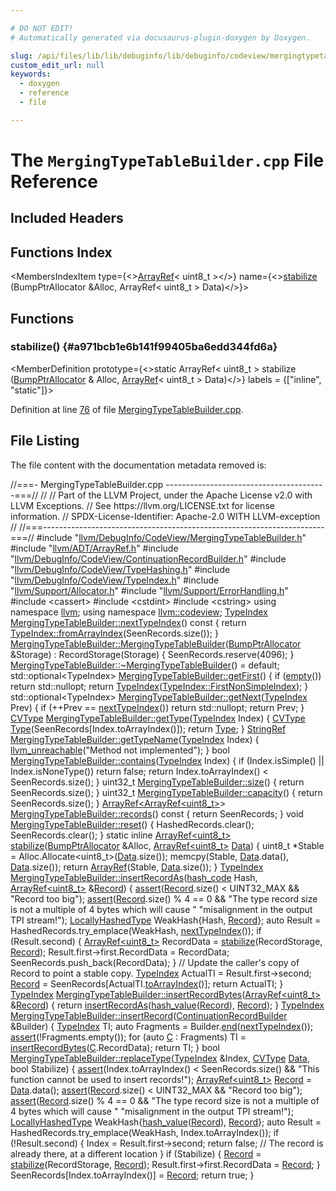 ```yaml
---

# DO NOT EDIT!
# Automatically generated via docusaurus-plugin-doxygen by Doxygen.

slug: /api/files/lib/lib/debuginfo/lib/debuginfo/codeview/mergingtypetablebuilder-cpp
custom_edit_url: null
keywords:
  - doxygen
  - reference
  - file

---
```





# The `MergingTypeTableBuilder.cpp` File Reference

<DoxygenPage pluginConfig={pluginConfig}>



## Included Headers

<IncludesList>
<IncludesListItem
  filePath="llvm/DebugInfo/CodeView/MergingTypeTableBuilder.h"
  permalink="/docs/api/files/include/include/llvm/include/llvm/debuginfo/include/llvm/debuginfo/codeview/mergingtypetablebuilder-h"
  isLocal="true" />
<IncludesListItem
  filePath="llvm/ADT/ArrayRef.h"
  permalink="/docs/api/files/include/include/llvm/include/llvm/adt/arrayref-h"
  isLocal="true" />
<IncludesListItem
  filePath="llvm/DebugInfo/CodeView/ContinuationRecordBuilder.h"
  permalink="/docs/api/files/include/include/llvm/include/llvm/debuginfo/include/llvm/debuginfo/codeview/continuationrecordbuilder-h"
  isLocal="true" />
<IncludesListItem
  filePath="llvm/DebugInfo/CodeView/TypeHashing.h"
  permalink="/docs/api/files/include/include/llvm/include/llvm/debuginfo/include/llvm/debuginfo/codeview/typehashing-h"
  isLocal="true" />
<IncludesListItem
  filePath="llvm/DebugInfo/CodeView/TypeIndex.h"
  permalink="/docs/api/files/include/include/llvm/include/llvm/debuginfo/include/llvm/debuginfo/codeview/typeindex-h"
  isLocal="true" />
<IncludesListItem
  filePath="llvm/Support/Allocator.h"
  permalink="/docs/api/files/include/include/llvm/include/llvm/support/allocator-h"
  isLocal="true" />
<IncludesListItem
  filePath="llvm/Support/ErrorHandling.h"
  permalink="/docs/api/files/include/include/llvm/include/llvm/support/errorhandling-h"
  isLocal="true" />
<IncludesListItem
  filePath="cassert"
  permalink=""
  isLocal="false" />
<IncludesListItem
  filePath="cstdint"
  permalink=""
  isLocal="false" />
<IncludesListItem
  filePath="cstring"
  permalink=""
  isLocal="false" />
</IncludesList>

## Functions Index

<MembersIndex>

<MembersIndexItem
  type={<><a href="/docs/api/classes/llvm/arrayref">ArrayRef</a>&lt; uint8&#95;t &gt;</>}
  name={<><a href="#a971bcb1e6b141f99405ba6edd344fd6a">stabilize</a> (BumpPtrAllocator &amp;Alloc, ArrayRef&lt; uint8&#95;t &gt; Data)</>}>
</MembersIndexItem>

</MembersIndex>


<SectionDefinition>

## Functions

### stabilize() {#a971bcb1e6b141f99405ba6edd344fd6a}

<MemberDefinition
  prototype={<>static ArrayRef&lt; uint8&#95;t &gt; stabilize (<a href="/docs/api/namespaces/llvm/#a8e612822d4ba7bb36c9c79582a567108">BumpPtrAllocator</a> &amp; Alloc, <a href="/docs/api/classes/llvm/arrayref">ArrayRef</a>&lt; uint8&#95;t &gt; Data)</>}
  labels = {["inline", "static"]}>

Definition at line <a href="#l00076">76</a> of file <a href="/docs/api/files/lib/lib/debuginfo/lib/debuginfo/codeview/mergingtypetablebuilder-cpp">MergingTypeTableBuilder.cpp</a>.
</MemberDefinition>

</SectionDefinition>

## File Listing

The file content with the documentation metadata removed is:

<ProgramListing>

<Link id="l00001" /><CodeLine lineNumber="1"><Highlight kind="comment">//===- MergingTypeTableBuilder.cpp ----------------------------------------===//</Highlight><Highlight kind="normal"></Highlight></CodeLine>
<Link id="l00002" /><CodeLine lineNumber="2"><Highlight kind="normal"></Highlight><Highlight kind="comment">//</Highlight><Highlight kind="normal"></Highlight></CodeLine>
<Link id="l00003" /><CodeLine lineNumber="3"><Highlight kind="normal"></Highlight><Highlight kind="comment">// Part of the LLVM Project, under the Apache License v2.0 with LLVM Exceptions.</Highlight><Highlight kind="normal"></Highlight></CodeLine>
<Link id="l00004" /><CodeLine lineNumber="4"><Highlight kind="normal"></Highlight><Highlight kind="comment">// See https://llvm.org/LICENSE.txt for license information.</Highlight><Highlight kind="normal"></Highlight></CodeLine>
<Link id="l00005" /><CodeLine lineNumber="5"><Highlight kind="normal"></Highlight><Highlight kind="comment">// SPDX-License-Identifier: Apache-2.0 WITH LLVM-exception</Highlight><Highlight kind="normal"></Highlight></CodeLine>
<Link id="l00006" /><CodeLine lineNumber="6"><Highlight kind="normal"></Highlight><Highlight kind="comment">//</Highlight><Highlight kind="normal"></Highlight></CodeLine>
<Link id="l00007" /><CodeLine lineNumber="7"><Highlight kind="normal"></Highlight><Highlight kind="comment">//===----------------------------------------------------------------------===//</Highlight><Highlight kind="normal"></Highlight></CodeLine>
<Link id="l00008" /><CodeLine lineNumber="8"><Highlight kind="normal"></Highlight></CodeLine>
<Link id="l00009" /><CodeLine lineNumber="9"><Highlight kind="normal"></Highlight><Highlight kind="preprocessor">#include &quot;<a href="/docs/api/files/include/include/llvm/include/llvm/debuginfo/include/llvm/debuginfo/codeview/mergingtypetablebuilder-h">llvm/DebugInfo/CodeView/MergingTypeTableBuilder.h</a>&quot;</Highlight><Highlight kind="normal"></Highlight></CodeLine>
<Link id="l00010" /><CodeLine lineNumber="10"><Highlight kind="normal"></Highlight><Highlight kind="preprocessor">#include &quot;<a href="/docs/api/files/include/include/llvm/include/llvm/adt/arrayref-h">llvm/ADT/ArrayRef.h</a>&quot;</Highlight><Highlight kind="normal"></Highlight></CodeLine>
<Link id="l00011" /><CodeLine lineNumber="11"><Highlight kind="normal"></Highlight><Highlight kind="preprocessor">#include &quot;<a href="/docs/api/files/include/include/llvm/include/llvm/debuginfo/include/llvm/debuginfo/codeview/continuationrecordbuilder-h">llvm/DebugInfo/CodeView/ContinuationRecordBuilder.h</a>&quot;</Highlight><Highlight kind="normal"></Highlight></CodeLine>
<Link id="l00012" /><CodeLine lineNumber="12"><Highlight kind="normal"></Highlight><Highlight kind="preprocessor">#include &quot;<a href="/docs/api/files/include/include/llvm/include/llvm/debuginfo/include/llvm/debuginfo/codeview/typehashing-h">llvm/DebugInfo/CodeView/TypeHashing.h</a>&quot;</Highlight><Highlight kind="normal"></Highlight></CodeLine>
<Link id="l00013" /><CodeLine lineNumber="13"><Highlight kind="normal"></Highlight><Highlight kind="preprocessor">#include &quot;<a href="/docs/api/files/include/include/llvm/include/llvm/debuginfo/include/llvm/debuginfo/codeview/typeindex-h">llvm/DebugInfo/CodeView/TypeIndex.h</a>&quot;</Highlight><Highlight kind="normal"></Highlight></CodeLine>
<Link id="l00014" /><CodeLine lineNumber="14"><Highlight kind="normal"></Highlight><Highlight kind="preprocessor">#include &quot;<a href="/docs/api/files/include/include/llvm/include/llvm/support/allocator-h">llvm/Support/Allocator.h</a>&quot;</Highlight><Highlight kind="normal"></Highlight></CodeLine>
<Link id="l00015" /><CodeLine lineNumber="15"><Highlight kind="normal"></Highlight><Highlight kind="preprocessor">#include &quot;<a href="/docs/api/files/include/include/llvm/include/llvm/support/errorhandling-h">llvm/Support/ErrorHandling.h</a>&quot;</Highlight><Highlight kind="normal"></Highlight></CodeLine>
<Link id="l00016" /><CodeLine lineNumber="16"><Highlight kind="normal"></Highlight><Highlight kind="preprocessor">#include &lt;cassert&gt;</Highlight><Highlight kind="normal"></Highlight></CodeLine>
<Link id="l00017" /><CodeLine lineNumber="17"><Highlight kind="normal"></Highlight><Highlight kind="preprocessor">#include &lt;cstdint&gt;</Highlight><Highlight kind="normal"></Highlight></CodeLine>
<Link id="l00018" /><CodeLine lineNumber="18"><Highlight kind="normal"></Highlight><Highlight kind="preprocessor">#include &lt;cstring&gt;</Highlight><Highlight kind="normal"></Highlight></CodeLine>
<Link id="l00019" /><CodeLine lineNumber="19"><Highlight kind="normal"></Highlight></CodeLine>
<Link id="l00020" /><CodeLine lineNumber="20"><Highlight kind="normal"></Highlight><Highlight kind="keyword">using namespace </Highlight><Highlight kind="normal"><a href="/docs/api/namespaces/llvm">llvm</a>;</Highlight></CodeLine>
<Link id="l00021" /><CodeLine lineNumber="21"><Highlight kind="normal"></Highlight><Highlight kind="keyword">using namespace </Highlight><Highlight kind="normal"><a href="/docs/api/namespaces/llvm/codeview">llvm::codeview</a>;</Highlight></CodeLine>
<Link id="l00022" /><CodeLine lineNumber="22"><Highlight kind="normal"></Highlight></CodeLine>
<Link id="l00023" /><CodeLine lineNumber="23" lineLink="/docs/api/classes/llvm/codeview/mergingtypetablebuilder/#a5cec69c7f75798c246ea68c8b1509084"><Highlight kind="normal"><a href="/docs/api/classes/llvm/codeview/typeindex">TypeIndex</a> <a href="/docs/api/classes/llvm/codeview/mergingtypetablebuilder/#a5cec69c7f75798c246ea68c8b1509084">MergingTypeTableBuilder::nextTypeIndex</a>()</Highlight><Highlight kind="keyword"> const </Highlight><Highlight kind="normal">&#123;</Highlight></CodeLine>
<Link id="l00024" /><CodeLine lineNumber="24"><Highlight kind="normal">  </Highlight><Highlight kind="keywordflow">return</Highlight><Highlight kind="normal"> <a href="/docs/api/classes/llvm/codeview/typeindex/#a07d13e00998a0b341376f2fbd3a0ed54">TypeIndex::fromArrayIndex</a>(SeenRecords.size());</Highlight></CodeLine>
<Link id="l00025" /><CodeLine lineNumber="25"><Highlight kind="normal">&#125;</Highlight></CodeLine>
<Link id="l00026" /><CodeLine lineNumber="26"><Highlight kind="normal"></Highlight></CodeLine>
<Link id="l00027" /><CodeLine lineNumber="27" lineLink="/docs/api/classes/llvm/codeview/mergingtypetablebuilder/#a49538d797e3bcbdce980d7abbdbdf87d"><Highlight kind="normal"><a href="/docs/api/classes/llvm/codeview/mergingtypetablebuilder/#a49538d797e3bcbdce980d7abbdbdf87d">MergingTypeTableBuilder::MergingTypeTableBuilder</a>(<a href="/docs/api/namespaces/llvm/#a8e612822d4ba7bb36c9c79582a567108">BumpPtrAllocator</a> &amp;Storage)</Highlight></CodeLine>
<Link id="l00028" /><CodeLine lineNumber="28"><Highlight kind="normal">    : RecordStorage(Storage) &#123;</Highlight></CodeLine>
<Link id="l00029" /><CodeLine lineNumber="29"><Highlight kind="normal">  SeenRecords.reserve(4096);</Highlight></CodeLine>
<Link id="l00030" /><CodeLine lineNumber="30"><Highlight kind="normal">&#125;</Highlight></CodeLine>
<Link id="l00031" /><CodeLine lineNumber="31"><Highlight kind="normal"></Highlight></CodeLine>
<Link id="l00032" /><CodeLine lineNumber="32"><Highlight kind="normal"><a href="/docs/api/classes/llvm/codeview/mergingtypetablebuilder/#aaa0e502b69c6266ccf7014f9ae50f229">MergingTypeTableBuilder::~MergingTypeTableBuilder</a>() = </Highlight><Highlight kind="keywordflow">default</Highlight><Highlight kind="normal">;</Highlight></CodeLine>
<Link id="l00033" /><CodeLine lineNumber="33"><Highlight kind="normal"></Highlight></CodeLine>
<Link id="l00034" /><CodeLine lineNumber="34" lineLink="/docs/api/classes/llvm/codeview/mergingtypetablebuilder/#a3a9a32e32e2349f0a1156520e38549be"><Highlight kind="normal">std::optional&lt;TypeIndex&gt; <a href="/docs/api/classes/llvm/codeview/mergingtypetablebuilder/#a3a9a32e32e2349f0a1156520e38549be">MergingTypeTableBuilder::getFirst</a>() &#123;</Highlight></CodeLine>
<Link id="l00035" /><CodeLine lineNumber="35"><Highlight kind="normal">  </Highlight><Highlight kind="keywordflow">if</Highlight><Highlight kind="normal"> (<a href="/docs/api/classes/llvm/codeview/typecollection/#a2bcb19947300f2d1a271e6f182f65c88">empty</a>())</Highlight></CodeLine>
<Link id="l00036" /><CodeLine lineNumber="36"><Highlight kind="normal">    </Highlight><Highlight kind="keywordflow">return</Highlight><Highlight kind="normal"> std::nullopt;</Highlight></CodeLine>
<Link id="l00037" /><CodeLine lineNumber="37"><Highlight kind="normal"></Highlight></CodeLine>
<Link id="l00038" /><CodeLine lineNumber="38"><Highlight kind="normal">  </Highlight><Highlight kind="keywordflow">return</Highlight><Highlight kind="normal"> <a href="/docs/api/classes/llvm/codeview/typeindex">TypeIndex</a>(<a href="/docs/api/classes/llvm/codeview/typeindex/#a79c2f8f476f8287d14a1c154d9eae2e7">TypeIndex::FirstNonSimpleIndex</a>);</Highlight></CodeLine>
<Link id="l00039" /><CodeLine lineNumber="39"><Highlight kind="normal">&#125;</Highlight></CodeLine>
<Link id="l00040" /><CodeLine lineNumber="40"><Highlight kind="normal"></Highlight></CodeLine>
<Link id="l00041" /><CodeLine lineNumber="41" lineLink="/docs/api/classes/llvm/codeview/mergingtypetablebuilder/#a742d772cccd53878533f087c373dbfd6"><Highlight kind="normal">std::optional&lt;TypeIndex&gt; <a href="/docs/api/classes/llvm/codeview/mergingtypetablebuilder/#a742d772cccd53878533f087c373dbfd6">MergingTypeTableBuilder::getNext</a>(<a href="/docs/api/classes/llvm/codeview/typeindex">TypeIndex</a> Prev) &#123;</Highlight></CodeLine>
<Link id="l00042" /><CodeLine lineNumber="42"><Highlight kind="normal">  </Highlight><Highlight kind="keywordflow">if</Highlight><Highlight kind="normal"> (++Prev == <a href="/docs/api/classes/llvm/codeview/mergingtypetablebuilder/#a5cec69c7f75798c246ea68c8b1509084">nextTypeIndex</a>())</Highlight></CodeLine>
<Link id="l00043" /><CodeLine lineNumber="43"><Highlight kind="normal">    </Highlight><Highlight kind="keywordflow">return</Highlight><Highlight kind="normal"> std::nullopt;</Highlight></CodeLine>
<Link id="l00044" /><CodeLine lineNumber="44"><Highlight kind="normal">  </Highlight><Highlight kind="keywordflow">return</Highlight><Highlight kind="normal"> Prev;</Highlight></CodeLine>
<Link id="l00045" /><CodeLine lineNumber="45"><Highlight kind="normal">&#125;</Highlight></CodeLine>
<Link id="l00046" /><CodeLine lineNumber="46"><Highlight kind="normal"></Highlight></CodeLine>
<Link id="l00047" /><CodeLine lineNumber="47" lineLink="/docs/api/classes/llvm/codeview/mergingtypetablebuilder/#a2bd4ce706a2888e634ba4f1a78085f83"><Highlight kind="normal"><a href="/docs/api/namespaces/llvm/codeview/#a238eda31f74c0f0f3224f71b50b7d165">CVType</a> <a href="/docs/api/classes/llvm/codeview/mergingtypetablebuilder/#a2bd4ce706a2888e634ba4f1a78085f83">MergingTypeTableBuilder::getType</a>(<a href="/docs/api/classes/llvm/codeview/typeindex">TypeIndex</a> Index) &#123;</Highlight></CodeLine>
<Link id="l00048" /><CodeLine lineNumber="48"><Highlight kind="normal">  <a href="/docs/api/namespaces/llvm/codeview/#a238eda31f74c0f0f3224f71b50b7d165">CVType</a> <a href="/docs/api/files/include/include/llvm/include/llvm/demangle/itaniumdemangle-h/#a88ee8e4eea43084bd8964682683da88caa1fa27779242b4902f7ae3bdd5c6d508">Type</a>(SeenRecords&#91;Index.toArrayIndex()&#93;);</Highlight></CodeLine>
<Link id="l00049" /><CodeLine lineNumber="49"><Highlight kind="normal">  </Highlight><Highlight kind="keywordflow">return</Highlight><Highlight kind="normal"> <a href="/docs/api/classes/llvm/type">Type</a>;</Highlight></CodeLine>
<Link id="l00050" /><CodeLine lineNumber="50"><Highlight kind="normal">&#125;</Highlight></CodeLine>
<Link id="l00051" /><CodeLine lineNumber="51"><Highlight kind="normal"></Highlight></CodeLine>
<Link id="l00052" /><CodeLine lineNumber="52" lineLink="/docs/api/classes/llvm/codeview/mergingtypetablebuilder/#a7ac0fa563307f7e4e745d2979ead1a6a"><Highlight kind="normal"><a href="/docs/api/classes/llvm/stringref">StringRef</a> <a href="/docs/api/classes/llvm/codeview/mergingtypetablebuilder/#a7ac0fa563307f7e4e745d2979ead1a6a">MergingTypeTableBuilder::getTypeName</a>(<a href="/docs/api/classes/llvm/codeview/typeindex">TypeIndex</a> Index) &#123;</Highlight></CodeLine>
<Link id="l00053" /><CodeLine lineNumber="53"><Highlight kind="normal">  <a href="/docs/api/files/include/include/llvm/include/llvm/support/errorhandling-h/#ace243f5c25697a1107cce46626b3dc94">llvm&#95;unreachable</a>(</Highlight><Highlight kind="stringliteral">&quot;Method not implemented&quot;</Highlight><Highlight kind="normal">);</Highlight></CodeLine>
<Link id="l00054" /><CodeLine lineNumber="54"><Highlight kind="normal">&#125;</Highlight></CodeLine>
<Link id="l00055" /><CodeLine lineNumber="55"><Highlight kind="normal"></Highlight></CodeLine>
<Link id="l00056" /><CodeLine lineNumber="56" lineLink="/docs/api/classes/llvm/codeview/mergingtypetablebuilder/#a5e2e5a3e633552b8a3938b0d1d8790e1"><Highlight kind="normal"></Highlight><Highlight kind="keywordtype">bool</Highlight><Highlight kind="normal"> <a href="/docs/api/classes/llvm/codeview/mergingtypetablebuilder/#a5e2e5a3e633552b8a3938b0d1d8790e1">MergingTypeTableBuilder::contains</a>(<a href="/docs/api/classes/llvm/codeview/typeindex">TypeIndex</a> Index) &#123;</Highlight></CodeLine>
<Link id="l00057" /><CodeLine lineNumber="57"><Highlight kind="normal">  </Highlight><Highlight kind="keywordflow">if</Highlight><Highlight kind="normal"> (Index.isSimple() || Index.isNoneType())</Highlight></CodeLine>
<Link id="l00058" /><CodeLine lineNumber="58"><Highlight kind="normal">    </Highlight><Highlight kind="keywordflow">return</Highlight><Highlight kind="normal"> </Highlight><Highlight kind="keyword">false</Highlight><Highlight kind="normal">;</Highlight></CodeLine>
<Link id="l00059" /><CodeLine lineNumber="59"><Highlight kind="normal"></Highlight></CodeLine>
<Link id="l00060" /><CodeLine lineNumber="60"><Highlight kind="normal">  </Highlight><Highlight kind="keywordflow">return</Highlight><Highlight kind="normal"> Index.toArrayIndex() &lt; SeenRecords.size();</Highlight></CodeLine>
<Link id="l00061" /><CodeLine lineNumber="61"><Highlight kind="normal">&#125;</Highlight></CodeLine>
<Link id="l00062" /><CodeLine lineNumber="62"><Highlight kind="normal"></Highlight></CodeLine>
<Link id="l00063" /><CodeLine lineNumber="63" lineLink="/docs/api/classes/llvm/codeview/mergingtypetablebuilder/#a9b32b263b93268e79bf09319ccb100be"><Highlight kind="normal">uint32&#95;t <a href="/docs/api/classes/llvm/codeview/mergingtypetablebuilder/#a9b32b263b93268e79bf09319ccb100be">MergingTypeTableBuilder::size</a>() &#123; </Highlight><Highlight kind="keywordflow">return</Highlight><Highlight kind="normal"> SeenRecords.size(); &#125;</Highlight></CodeLine>
<Link id="l00064" /><CodeLine lineNumber="64"><Highlight kind="normal"></Highlight></CodeLine>
<Link id="l00065" /><CodeLine lineNumber="65" lineLink="/docs/api/classes/llvm/codeview/mergingtypetablebuilder/#aba77273523fea80c7d66b64e599f7a2c"><Highlight kind="normal">uint32&#95;t <a href="/docs/api/classes/llvm/codeview/mergingtypetablebuilder/#aba77273523fea80c7d66b64e599f7a2c">MergingTypeTableBuilder::capacity</a>() &#123; </Highlight><Highlight kind="keywordflow">return</Highlight><Highlight kind="normal"> SeenRecords.size(); &#125;</Highlight></CodeLine>
<Link id="l00066" /><CodeLine lineNumber="66"><Highlight kind="normal"></Highlight></CodeLine>
<Link id="l00067" /><CodeLine lineNumber="67" lineLink="/docs/api/classes/llvm/codeview/mergingtypetablebuilder/#a34ef30984d4af089de24753ff84d4b40"><Highlight kind="normal"><a href="/docs/api/classes/llvm/arrayref">ArrayRef&lt;ArrayRef&lt;uint8&#95;t&gt;</a>&gt; <a href="/docs/api/classes/llvm/codeview/mergingtypetablebuilder/#a34ef30984d4af089de24753ff84d4b40">MergingTypeTableBuilder::records</a>()</Highlight><Highlight kind="keyword"> const </Highlight><Highlight kind="normal">&#123;</Highlight></CodeLine>
<Link id="l00068" /><CodeLine lineNumber="68"><Highlight kind="normal">  </Highlight><Highlight kind="keywordflow">return</Highlight><Highlight kind="normal"> SeenRecords;</Highlight></CodeLine>
<Link id="l00069" /><CodeLine lineNumber="69"><Highlight kind="normal">&#125;</Highlight></CodeLine>
<Link id="l00070" /><CodeLine lineNumber="70"><Highlight kind="normal"></Highlight></CodeLine>
<Link id="l00071" /><CodeLine lineNumber="71" lineLink="/docs/api/classes/llvm/codeview/mergingtypetablebuilder/#a9674e0762ef9c405f31662e262ba54dc"><Highlight kind="normal"></Highlight><Highlight kind="keywordtype">void</Highlight><Highlight kind="normal"> <a href="/docs/api/classes/llvm/codeview/mergingtypetablebuilder/#a9674e0762ef9c405f31662e262ba54dc">MergingTypeTableBuilder::reset</a>() &#123;</Highlight></CodeLine>
<Link id="l00072" /><CodeLine lineNumber="72"><Highlight kind="normal">  HashedRecords.clear();</Highlight></CodeLine>
<Link id="l00073" /><CodeLine lineNumber="73"><Highlight kind="normal">  SeenRecords.clear();</Highlight></CodeLine>
<Link id="l00074" /><CodeLine lineNumber="74"><Highlight kind="normal">&#125;</Highlight></CodeLine>
<Link id="l00075" /><CodeLine lineNumber="75"><Highlight kind="normal"></Highlight></CodeLine>
<Link id="l00076" /><CodeLine lineNumber="76" lineLink="#a971bcb1e6b141f99405ba6edd344fd6a"><Highlight kind="normal"></Highlight><Highlight kind="keyword">static</Highlight><Highlight kind="normal"> </Highlight><Highlight kind="keyword">inline</Highlight><Highlight kind="normal"> <a href="/docs/api/classes/llvm/arrayref">ArrayRef&lt;uint8&#95;t&gt;</a> <a href="/docs/api/files/lib/lib/debuginfo/lib/debuginfo/codeview/appendingtypetablebuilder-cpp/#aa69f6dc0f79ddc38844c8585a439c2b1">stabilize</a>(<a href="/docs/api/namespaces/llvm/#a8e612822d4ba7bb36c9c79582a567108">BumpPtrAllocator</a> &amp;Alloc,</Highlight></CodeLine>
<Link id="l00077" /><CodeLine lineNumber="77"><Highlight kind="normal">                                          <a href="/docs/api/classes/llvm/arrayref">ArrayRef&lt;uint8&#95;t&gt;</a> <a href="/docs/api/namespaces/llvm/#aa20539e89704d20b98b97e9c3feac934">Data</a>) &#123;</Highlight></CodeLine>
<Link id="l00078" /><CodeLine lineNumber="78"><Highlight kind="normal">  uint8&#95;t &#42;Stable = Alloc.Allocate&lt;uint8&#95;t&gt;(<a href="/docs/api/namespaces/llvm/#aa20539e89704d20b98b97e9c3feac934">Data</a>.size());</Highlight></CodeLine>
<Link id="l00079" /><CodeLine lineNumber="79"><Highlight kind="normal">  memcpy(Stable, <a href="/docs/api/namespaces/llvm/#aa20539e89704d20b98b97e9c3feac934">Data</a>.data(), <a href="/docs/api/namespaces/llvm/#aa20539e89704d20b98b97e9c3feac934">Data</a>.size());</Highlight></CodeLine>
<Link id="l00080" /><CodeLine lineNumber="80"><Highlight kind="normal">  </Highlight><Highlight kind="keywordflow">return</Highlight><Highlight kind="normal"> <a href="/docs/api/namespaces/llvm/#ab9c6b351507d3c0730f4290919d43a12">ArrayRef</a>(Stable, <a href="/docs/api/namespaces/llvm/#aa20539e89704d20b98b97e9c3feac934">Data</a>.size());</Highlight></CodeLine>
<Link id="l00081" /><CodeLine lineNumber="81"><Highlight kind="normal">&#125;</Highlight></CodeLine>
<Link id="l00082" /><CodeLine lineNumber="82"><Highlight kind="normal"></Highlight></CodeLine>
<Link id="l00083" /><CodeLine lineNumber="83" lineLink="/docs/api/classes/llvm/codeview/mergingtypetablebuilder/#a9bf65e7f391ff7849881f3b4ffcef70a"><Highlight kind="normal"><a href="/docs/api/classes/llvm/codeview/typeindex">TypeIndex</a> <a href="/docs/api/classes/llvm/codeview/mergingtypetablebuilder/#a9bf65e7f391ff7849881f3b4ffcef70a">MergingTypeTableBuilder::insertRecordAs</a>(<a href="/docs/api/classes/llvm/hash-code">hash&#95;code</a> Hash,</Highlight></CodeLine>
<Link id="l00084" /><CodeLine lineNumber="84"><Highlight kind="normal">                                                  <a href="/docs/api/classes/llvm/arrayref">ArrayRef&lt;uint8&#95;t&gt;</a> &amp;<a href="/docs/api/classes/llvm/record">Record</a>) &#123;</Highlight></CodeLine>
<Link id="l00085" /><CodeLine lineNumber="85"><Highlight kind="normal">  <a href="/docs/api/files/lib/lib/target/lib/target/amdgpu/silowercontrolflow-cpp/#a4868c5d81c5ccc98c47aeab6244346a0">assert</a>(<a href="/docs/api/classes/llvm/record">Record</a>.size() &lt; UINT32&#95;MAX &amp;&amp; </Highlight><Highlight kind="stringliteral">&quot;Record too big&quot;</Highlight><Highlight kind="normal">);</Highlight></CodeLine>
<Link id="l00086" /><CodeLine lineNumber="86"><Highlight kind="normal">  <a href="/docs/api/files/lib/lib/target/lib/target/amdgpu/silowercontrolflow-cpp/#a4868c5d81c5ccc98c47aeab6244346a0">assert</a>(<a href="/docs/api/classes/llvm/record">Record</a>.size() % 4 == 0 &amp;&amp;</Highlight></CodeLine>
<Link id="l00087" /><CodeLine lineNumber="87"><Highlight kind="normal">         </Highlight><Highlight kind="stringliteral">&quot;The type record size is not a multiple of 4 bytes which will cause &quot;</Highlight><Highlight kind="normal"></Highlight></CodeLine>
<Link id="l00088" /><CodeLine lineNumber="88"><Highlight kind="normal">         </Highlight><Highlight kind="stringliteral">&quot;misalignment in the output TPI stream!&quot;</Highlight><Highlight kind="normal">);</Highlight></CodeLine>
<Link id="l00089" /><CodeLine lineNumber="89"><Highlight kind="normal"></Highlight></CodeLine>
<Link id="l00090" /><CodeLine lineNumber="90"><Highlight kind="normal">  <a href="/docs/api/structs/llvm/codeview/locallyhashedtype">LocallyHashedType</a> WeakHash&#123;Hash, <a href="/docs/api/classes/llvm/record">Record</a>&#125;;</Highlight></CodeLine>
<Link id="l00091" /><CodeLine lineNumber="91"><Highlight kind="normal">  </Highlight><Highlight kind="keyword">auto</Highlight><Highlight kind="normal"> Result = HashedRecords.try&#95;emplace(WeakHash, <a href="/docs/api/classes/llvm/codeview/mergingtypetablebuilder/#a5cec69c7f75798c246ea68c8b1509084">nextTypeIndex</a>());</Highlight></CodeLine>
<Link id="l00092" /><CodeLine lineNumber="92"><Highlight kind="normal"></Highlight></CodeLine>
<Link id="l00093" /><CodeLine lineNumber="93"><Highlight kind="normal">  </Highlight><Highlight kind="keywordflow">if</Highlight><Highlight kind="normal"> (Result.second) &#123;</Highlight></CodeLine>
<Link id="l00094" /><CodeLine lineNumber="94"><Highlight kind="normal">    <a href="/docs/api/classes/llvm/arrayref">ArrayRef&lt;uint8&#95;t&gt;</a> RecordData = <a href="/docs/api/files/lib/lib/debuginfo/lib/debuginfo/codeview/appendingtypetablebuilder-cpp/#aa69f6dc0f79ddc38844c8585a439c2b1">stabilize</a>(RecordStorage, <a href="/docs/api/classes/llvm/record">Record</a>);</Highlight></CodeLine>
<Link id="l00095" /><CodeLine lineNumber="95"><Highlight kind="normal">    Result.first-&gt;first.RecordData = RecordData;</Highlight></CodeLine>
<Link id="l00096" /><CodeLine lineNumber="96"><Highlight kind="normal">    SeenRecords.push&#95;back(RecordData);</Highlight></CodeLine>
<Link id="l00097" /><CodeLine lineNumber="97"><Highlight kind="normal">  &#125;</Highlight></CodeLine>
<Link id="l00098" /><CodeLine lineNumber="98"><Highlight kind="normal"></Highlight></CodeLine>
<Link id="l00099" /><CodeLine lineNumber="99"><Highlight kind="normal">  </Highlight><Highlight kind="comment">// Update the caller&#39;s copy of Record to point a stable copy.</Highlight><Highlight kind="normal"></Highlight></CodeLine>
<Link id="l00100" /><CodeLine lineNumber="100"><Highlight kind="normal">  <a href="/docs/api/classes/llvm/codeview/typeindex">TypeIndex</a> ActualTI = Result.first-&gt;second;</Highlight></CodeLine>
<Link id="l00101" /><CodeLine lineNumber="101"><Highlight kind="normal">  <a href="/docs/api/classes/llvm/record">Record</a> = SeenRecords&#91;ActualTI.<a href="/docs/api/classes/llvm/codeview/typeindex/#a6eccd1cad00a0755981c9110bccfdfb9">toArrayIndex</a>()&#93;;</Highlight></CodeLine>
<Link id="l00102" /><CodeLine lineNumber="102"><Highlight kind="normal">  </Highlight><Highlight kind="keywordflow">return</Highlight><Highlight kind="normal"> ActualTI;</Highlight></CodeLine>
<Link id="l00103" /><CodeLine lineNumber="103"><Highlight kind="normal">&#125;</Highlight></CodeLine>
<Link id="l00104" /><CodeLine lineNumber="104"><Highlight kind="normal"></Highlight></CodeLine>
<Link id="l00105" /><CodeLine lineNumber="105"><Highlight kind="normal"><a href="/docs/api/classes/llvm/codeview/typeindex">TypeIndex</a></Highlight></CodeLine>
<Link id="l00106" /><CodeLine lineNumber="106" lineLink="/docs/api/classes/llvm/codeview/mergingtypetablebuilder/#ad300eb782e81f6077c8259c7e1076626"><Highlight kind="normal"><a href="/docs/api/classes/llvm/codeview/mergingtypetablebuilder/#ad300eb782e81f6077c8259c7e1076626">MergingTypeTableBuilder::insertRecordBytes</a>(<a href="/docs/api/classes/llvm/arrayref">ArrayRef&lt;uint8&#95;t&gt;</a> &amp;<a href="/docs/api/classes/llvm/record">Record</a>) &#123;</Highlight></CodeLine>
<Link id="l00107" /><CodeLine lineNumber="107"><Highlight kind="normal">  </Highlight><Highlight kind="keywordflow">return</Highlight><Highlight kind="normal"> <a href="/docs/api/classes/llvm/codeview/mergingtypetablebuilder/#a9bf65e7f391ff7849881f3b4ffcef70a">insertRecordAs</a>(<a href="/docs/api/namespaces/llvm/#a0e2e479cf4860dc8a00614e36ee3d5e9">hash&#95;value</a>(<a href="/docs/api/classes/llvm/record">Record</a>), <a href="/docs/api/classes/llvm/record">Record</a>);</Highlight></CodeLine>
<Link id="l00108" /><CodeLine lineNumber="108"><Highlight kind="normal">&#125;</Highlight></CodeLine>
<Link id="l00109" /><CodeLine lineNumber="109"><Highlight kind="normal"></Highlight></CodeLine>
<Link id="l00110" /><CodeLine lineNumber="110"><Highlight kind="normal"><a href="/docs/api/classes/llvm/codeview/typeindex">TypeIndex</a></Highlight></CodeLine>
<Link id="l00111" /><CodeLine lineNumber="111" lineLink="/docs/api/classes/llvm/codeview/mergingtypetablebuilder/#aad94b5131f12cd45dc37c68101eea159"><Highlight kind="normal"><a href="/docs/api/classes/llvm/codeview/mergingtypetablebuilder/#aad94b5131f12cd45dc37c68101eea159">MergingTypeTableBuilder::insertRecord</a>(<a href="/docs/api/classes/llvm/codeview/continuationrecordbuilder">ContinuationRecordBuilder</a> &amp;Builder) &#123;</Highlight></CodeLine>
<Link id="l00112" /><CodeLine lineNumber="112"><Highlight kind="normal">  <a href="/docs/api/classes/llvm/codeview/typeindex">TypeIndex</a> TI;</Highlight></CodeLine>
<Link id="l00113" /><CodeLine lineNumber="113"><Highlight kind="normal">  </Highlight><Highlight kind="keyword">auto</Highlight><Highlight kind="normal"> Fragments = Builder.<a href="/docs/api/classes/llvm/codeview/continuationrecordbuilder/#a315b005fd28fb91606126f127019a376">end</a>(<a href="/docs/api/classes/llvm/codeview/mergingtypetablebuilder/#a5cec69c7f75798c246ea68c8b1509084">nextTypeIndex</a>());</Highlight></CodeLine>
<Link id="l00114" /><CodeLine lineNumber="114"><Highlight kind="normal">  <a href="/docs/api/files/lib/lib/target/lib/target/amdgpu/silowercontrolflow-cpp/#a4868c5d81c5ccc98c47aeab6244346a0">assert</a>(!Fragments.empty());</Highlight></CodeLine>
<Link id="l00115" /><CodeLine lineNumber="115"><Highlight kind="normal">  </Highlight><Highlight kind="keywordflow">for</Highlight><Highlight kind="normal"> (</Highlight><Highlight kind="keyword">auto</Highlight><Highlight kind="normal"> <a href="/docs/api/namespaces/llvm/codeview/#af3d64ff2173fb2f45fdc714699cad09fab821443b8a8aa7b5999343c8c3148868">C</a> : Fragments)</Highlight></CodeLine>
<Link id="l00116" /><CodeLine lineNumber="116"><Highlight kind="normal">    TI = <a href="/docs/api/classes/llvm/codeview/mergingtypetablebuilder/#ad300eb782e81f6077c8259c7e1076626">insertRecordBytes</a>(<a href="/docs/api/namespaces/llvm/codeview/#af3d64ff2173fb2f45fdc714699cad09fab821443b8a8aa7b5999343c8c3148868">C</a>.RecordData);</Highlight></CodeLine>
<Link id="l00117" /><CodeLine lineNumber="117"><Highlight kind="normal">  </Highlight><Highlight kind="keywordflow">return</Highlight><Highlight kind="normal"> TI;</Highlight></CodeLine>
<Link id="l00118" /><CodeLine lineNumber="118"><Highlight kind="normal">&#125;</Highlight></CodeLine>
<Link id="l00119" /><CodeLine lineNumber="119"><Highlight kind="normal"></Highlight></CodeLine>
<Link id="l00120" /><CodeLine lineNumber="120" lineLink="/docs/api/classes/llvm/codeview/mergingtypetablebuilder/#aa948dfdffdb254c7b98e5457cb8e7798"><Highlight kind="normal"></Highlight><Highlight kind="keywordtype">bool</Highlight><Highlight kind="normal"> <a href="/docs/api/classes/llvm/codeview/mergingtypetablebuilder/#aa948dfdffdb254c7b98e5457cb8e7798">MergingTypeTableBuilder::replaceType</a>(<a href="/docs/api/classes/llvm/codeview/typeindex">TypeIndex</a> &amp;Index, <a href="/docs/api/namespaces/llvm/codeview/#a238eda31f74c0f0f3224f71b50b7d165">CVType</a> <a href="/docs/api/namespaces/llvm/#aa20539e89704d20b98b97e9c3feac934">Data</a>,</Highlight></CodeLine>
<Link id="l00121" /><CodeLine lineNumber="121"><Highlight kind="normal">                                          </Highlight><Highlight kind="keywordtype">bool</Highlight><Highlight kind="normal"> Stabilize) &#123;</Highlight></CodeLine>
<Link id="l00122" /><CodeLine lineNumber="122"><Highlight kind="normal">  <a href="/docs/api/files/lib/lib/target/lib/target/amdgpu/silowercontrolflow-cpp/#a4868c5d81c5ccc98c47aeab6244346a0">assert</a>(Index.toArrayIndex() &lt; SeenRecords.size() &amp;&amp;</Highlight></CodeLine>
<Link id="l00123" /><CodeLine lineNumber="123"><Highlight kind="normal">         </Highlight><Highlight kind="stringliteral">&quot;This function cannot be used to insert records!&quot;</Highlight><Highlight kind="normal">);</Highlight></CodeLine>
<Link id="l00124" /><CodeLine lineNumber="124"><Highlight kind="normal"></Highlight></CodeLine>
<Link id="l00125" /><CodeLine lineNumber="125"><Highlight kind="normal">  <a href="/docs/api/classes/llvm/arrayref">ArrayRef&lt;uint8&#95;t&gt;</a> <a href="/docs/api/classes/llvm/record">Record</a> = <a href="/docs/api/namespaces/llvm/#aa20539e89704d20b98b97e9c3feac934">Data</a>.data();</Highlight></CodeLine>
<Link id="l00126" /><CodeLine lineNumber="126"><Highlight kind="normal">  <a href="/docs/api/files/lib/lib/target/lib/target/amdgpu/silowercontrolflow-cpp/#a4868c5d81c5ccc98c47aeab6244346a0">assert</a>(<a href="/docs/api/classes/llvm/record">Record</a>.size() &lt; UINT32&#95;MAX &amp;&amp; </Highlight><Highlight kind="stringliteral">&quot;Record too big&quot;</Highlight><Highlight kind="normal">);</Highlight></CodeLine>
<Link id="l00127" /><CodeLine lineNumber="127"><Highlight kind="normal">  <a href="/docs/api/files/lib/lib/target/lib/target/amdgpu/silowercontrolflow-cpp/#a4868c5d81c5ccc98c47aeab6244346a0">assert</a>(<a href="/docs/api/classes/llvm/record">Record</a>.size() % 4 == 0 &amp;&amp;</Highlight></CodeLine>
<Link id="l00128" /><CodeLine lineNumber="128"><Highlight kind="normal">         </Highlight><Highlight kind="stringliteral">&quot;The type record size is not a multiple of 4 bytes which will cause &quot;</Highlight><Highlight kind="normal"></Highlight></CodeLine>
<Link id="l00129" /><CodeLine lineNumber="129"><Highlight kind="normal">         </Highlight><Highlight kind="stringliteral">&quot;misalignment in the output TPI stream!&quot;</Highlight><Highlight kind="normal">);</Highlight></CodeLine>
<Link id="l00130" /><CodeLine lineNumber="130"><Highlight kind="normal"></Highlight></CodeLine>
<Link id="l00131" /><CodeLine lineNumber="131"><Highlight kind="normal">  <a href="/docs/api/structs/llvm/codeview/locallyhashedtype">LocallyHashedType</a> WeakHash&#123;<a href="/docs/api/namespaces/llvm/#a0e2e479cf4860dc8a00614e36ee3d5e9">hash&#95;value</a>(<a href="/docs/api/classes/llvm/record">Record</a>), <a href="/docs/api/classes/llvm/record">Record</a>&#125;;</Highlight></CodeLine>
<Link id="l00132" /><CodeLine lineNumber="132"><Highlight kind="normal">  </Highlight><Highlight kind="keyword">auto</Highlight><Highlight kind="normal"> Result = HashedRecords.try&#95;emplace(WeakHash, Index.toArrayIndex());</Highlight></CodeLine>
<Link id="l00133" /><CodeLine lineNumber="133"><Highlight kind="normal">  </Highlight><Highlight kind="keywordflow">if</Highlight><Highlight kind="normal"> (!Result.second) &#123;</Highlight></CodeLine>
<Link id="l00134" /><CodeLine lineNumber="134"><Highlight kind="normal">    Index = Result.first-&gt;second;</Highlight></CodeLine>
<Link id="l00135" /><CodeLine lineNumber="135"><Highlight kind="normal">    </Highlight><Highlight kind="keywordflow">return</Highlight><Highlight kind="normal"> </Highlight><Highlight kind="keyword">false</Highlight><Highlight kind="normal">; </Highlight><Highlight kind="comment">// The record is already there, at a different location</Highlight><Highlight kind="normal"></Highlight></CodeLine>
<Link id="l00136" /><CodeLine lineNumber="136"><Highlight kind="normal">  &#125;</Highlight></CodeLine>
<Link id="l00137" /><CodeLine lineNumber="137"><Highlight kind="normal"></Highlight></CodeLine>
<Link id="l00138" /><CodeLine lineNumber="138"><Highlight kind="normal">  </Highlight><Highlight kind="keywordflow">if</Highlight><Highlight kind="normal"> (Stabilize) &#123;</Highlight></CodeLine>
<Link id="l00139" /><CodeLine lineNumber="139"><Highlight kind="normal">    <a href="/docs/api/classes/llvm/record">Record</a> = <a href="/docs/api/files/lib/lib/debuginfo/lib/debuginfo/codeview/appendingtypetablebuilder-cpp/#aa69f6dc0f79ddc38844c8585a439c2b1">stabilize</a>(RecordStorage, <a href="/docs/api/classes/llvm/record">Record</a>);</Highlight></CodeLine>
<Link id="l00140" /><CodeLine lineNumber="140"><Highlight kind="normal">    Result.first-&gt;first.RecordData = <a href="/docs/api/classes/llvm/record">Record</a>;</Highlight></CodeLine>
<Link id="l00141" /><CodeLine lineNumber="141"><Highlight kind="normal">  &#125;</Highlight></CodeLine>
<Link id="l00142" /><CodeLine lineNumber="142"><Highlight kind="normal"></Highlight></CodeLine>
<Link id="l00143" /><CodeLine lineNumber="143"><Highlight kind="normal">  SeenRecords&#91;Index.toArrayIndex()&#93; = <a href="/docs/api/classes/llvm/record">Record</a>;</Highlight></CodeLine>
<Link id="l00144" /><CodeLine lineNumber="144"><Highlight kind="normal">  </Highlight><Highlight kind="keywordflow">return</Highlight><Highlight kind="normal"> </Highlight><Highlight kind="keyword">true</Highlight><Highlight kind="normal">;</Highlight></CodeLine>
<Link id="l00145" /><CodeLine lineNumber="145"><Highlight kind="normal">&#125;</Highlight></CodeLine>

</ProgramListing>


</DoxygenPage>
